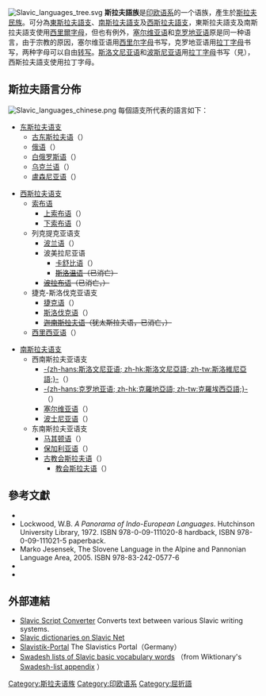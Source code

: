 {{Infobox Language family
|name = 斯拉夫語族
|ethnicity = [[斯拉夫人|斯拉夫人]]
|region = 遍及[[東歐|東歐]]、[[中歐|中歐]]、[[東南歐|東南歐]]、[[北亚|北亚]]、[[中亚|中亚]]
|familycolor = 印歐語系
|fam1 = [[印歐語系|印歐語系]]
|child1 = [[東斯拉夫語支|東斯拉夫語支]]
|child2 = [[南斯拉夫語支|南斯拉夫語支]]
|child3 = [[西斯拉夫語支|西斯拉夫語支]]
|iso2 = sla
|iso5 = sla
|linglist = IEL
|map = Slavic europe.svg
|map_caption = {{legend|#7cdc87|西斯拉夫語支}}
{{legend|#008000|東斯拉夫語支}}
{{legend|#004040|南斯拉夫語支}}
}}
[[File:Slavic_languages_tree.svg|thumb]]
'''斯拉夫語族'''是[[印欧语系|印欧语系]]的一个语族，產生於[[斯拉夫民族|斯拉夫民族]]。可分為[[東斯拉夫語支|東斯拉夫語支]]、[[南斯拉夫語支|南斯拉夫語支]]及[[西斯拉夫語支|西斯拉夫語支]]，東斯拉夫語支及南斯拉夫語支使用[[西里爾字母|西里爾字母]]，但也有例外，[[塞尔维亚语|塞尔维亚语]]和[[克罗地亚语|克罗地亚语]]原是同一种语言，由于宗教的原因，塞尔维亚语用[[西里尔字母|西里尔字母]]书写，克罗地亚语用[[拉丁字母|拉丁字母]]书写，两种字母可以自由[[转写|转写]]。[[斯洛文尼亚语|斯洛文尼亚语]]和[[波斯尼亚语|波斯尼亚语]]用[[拉丁字母|拉丁字母]]书写（見{{tsl|en|Comparison of standard Bosnian, Croatian, Montenegrin and Serbian|塞尔维亚语、克罗地亚语、波斯尼亚语和黑山语的比较}}），西斯拉夫語支使用拉丁字母。

==斯拉夫語言分佈==
[[File:Slavic_languages_chinese.png|thumb]]
每個語支所代表的語言如下：
*[[东斯拉夫语支|东斯拉夫语支]]
**[[古东斯拉夫语|古东斯拉夫语]]（{{SIL|orv}}）
**[[俄语|俄语]]（{{SIL|rus}}）
**[[白俄罗斯语|白俄罗斯语]]（{{SIL|bel}}）
**[[乌克兰语|乌克兰语]]（{{SIL|ukr}}）
**[[盧森尼亚语|盧森尼亚语]]（{{SIL|rue}}）

*[[西斯拉夫语支|西斯拉夫语支]]
**[[索布语|索布语]]
***[[上索布语|上索布语]]（{{SIL|hsb}}）
***[[下索布语|下索布语]]（{{SIL|dsb}}）
** 列克提克亚语支
***[[波兰语|波兰语]]（{{SIL|pol}}）
***波美拉尼亚语
****[[卡舒比语|卡舒比语]]（{{SIL|csb}}）
****<s>[[斯洛温语|斯洛温语]]（已消亡）</s>
***<s>[[波拉布语|波拉布语]]（已消亡，{{SIL|pox}}）</s>
**捷克-斯洛伐克亚语支
***[[捷克语|捷克语]]（{{SIL|ces}}）
***[[斯洛伐克语|斯洛伐克语]]（{{SIL|slk}}）
***<s>[[迦南斯拉夫语|迦南斯拉夫语]]（犹太斯拉夫语，已消亡，{{SIL|czk}}）</s>
**[[西里西亚语|西里西亚语]]（{{SIL|szl}}）

*[[南斯拉夫语支|南斯拉夫语支]]
**西南斯拉夫亚语支
***[[斯洛文尼亚语|-{zh-hans:斯洛文尼亚语; zh-hk:斯洛文尼亞語; zh-tw:斯洛維尼亞語;}-]]（{{SIL|slv}}）
***[[克罗地亚语|-{zh-hans:克罗地亚语; zh-hk:克羅地亞語; zh-tw:克羅埃西亞語;}-]]（{{SIL|hrv}}）
***[[塞尔维亚语|塞尔维亚语]]（{{SIL|srp}}）
***[[波士尼亚语|波士尼亚语]]（{{SIL|bos}}）
**东南斯拉夫亚语支
***[[马其顿语|马其顿语]]（{{SIL|bul}}）
***[[保加利亚语|保加利亚语]]（{{SIL|mkd}}）
***[[古教会斯拉夫语|古教会斯拉夫语]]（{{SIL|chu}}）
****[[教会斯拉夫语|教会斯拉夫语]]（{{SIL|chu}}）

==參考文獻==
{{refbegin}}
*{{Cite book |chapter=Introduction |last1=Comrie |first1=Bernard |last2=Corbett |first2=Greville. G. |pages=1–19 |title=The Slavonic Languages |editor1-last=Comrie |editor1-first=Bernard |editor2-last=Corbett |editor2-first=Greville. G. |location=London |publisher=Routledge |year=2002 |isbn=0415280788 |chapterurl=http://books.google.com/books?id=uRF9Yiso1OIC& |editor1-link=Bernard Comrie |ref=harv |postscript=<!--None--> |access-date=2011-10-12 |archive-date=2011-06-29 |archive-url=https://web.archive.org/web/20110629112544/http://books.google.com/books?id=uRF9Yiso1OIC& |dead-url=no }}
*Lockwood, W.B. ''A Panorama of Indo-European Languages''. Hutchinson University Library, 1972. ISBN 978-0-09-111020-8 hardback, ISBN 978-0-09-111021-5 paperback.
*Marko Jesensek, The Slovene Language in the Alpine and Pannonian Language Area, 2005. ISBN 978-83-242-0577-6
*{{Cite document | first=Mate |last=Kapović |authorlink=Mate Kapović| title=Uvod u indoeuropsku lingvistiku | location=[[Zagreb|Zagreb]] | publisher=[[Matica_hrvatska|Matica hrvatska]] | year=2008| id=ISBN 978-953-150-847-6 |language=hr | ref=harv | postscript=<!--None-->}}
*{{Cite journal|first1=Petra |last1=Novotná |first2=Václav |last2=Blažek |title=Glottochronolgy and its application to the Balto-Slavic languages |journal=[[Baltistica|Baltistica]] |volume=XLII (2) |year=2007 |pages=185–210 |url=http://www.leidykla.eu/fileadmin/Baltistika/42-2/04_Blazeko.pdf |format=PDF |ref=harv |postscript=<!--None--> |deadurl=yes |archiveurl=https://web.archive.org/web/20081031023440/http://www.leidykla.eu/fileadmin/Baltistika/42-2/04_Blazeko.pdf |archivedate=2008-10-31 }}
{{refend}}

==外部連結==
{{refbegin}}
*[http://slavicscript.com/ Slavic Script Converter] {{Wayback|url=http://slavicscript.com/ |date=20210124122814 }} Converts text between various Slavic writing systems.
*[https://web.archive.org/web/20070117045902/http://www.slavicnet.com/ Slavic dictionaries on Slavic Net]
*[https://web.archive.org/web/20070712172509/http://www.slavistik-portal.de/en.html Slavistik-Portal] The Slavistics Portal（Germany）
*[http://en.wiktionary.org/wiki/Appendix:Swadesh_lists_for_Slavic_languages Swadesh lists of Slavic basic vocabulary words] {{Wayback|url=http://en.wiktionary.org/wiki/Appendix:Swadesh_lists_for_Slavic_languages |date=20210303130614 }}（from Wiktionary's [http://en.wiktionary.org/wiki/Appendix:Swadesh_lists Swadesh-list appendix] {{Wayback|url=http://en.wiktionary.org/wiki/Appendix:Swadesh_lists |date=20101027084401 }}）
{{refend}}

{{斯拉夫语族}}
{{Language family}}

{{Authority control}}
[[Category:斯拉夫语族|Category:斯拉夫语族]]
[[Category:印欧语系|Category:印欧语系]]
[[Category:屈折語|Category:屈折語]]